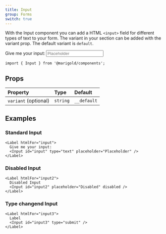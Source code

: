 ```yaml
---
title: Input
group: Forms
switch: true
---
```


With the Input component you can add a HTML `<input>` field for different types of text to your form.
The variant in your section can be added with the variant prop. The default variant is `default`.

<Preview>
  <Label htmlFor="input">
    Give me your input:
    <Input id="input" type="text" placeholder="Placeholder" />
  </Label>
</Preview>

```tsx onlyCode
import { Input } from '@marigold/components';
```

## Props

| Property             | Type     | Default     |
| :------------------- | :------- | :---------- |
| `variant` (optional) | `string` | `__default` |

## Examples

### Standard Input

```tsx expandCode
<Label htmlFor="input">
  Give me your input:
  <Input id="input" type="text" placeholder="Placeholder" />
</Label>
```

### Disabled Input

```tsx
<Label htmlFor="input2">
  Disabled Input
  <Input id="input2" placeholder="Disabled" disabled />
</Label>
```

### Type changend Input

```tsx
<Label htmlFor="input3">
  Label
  <Input id="input3" type="submit" />
</Label>
```
